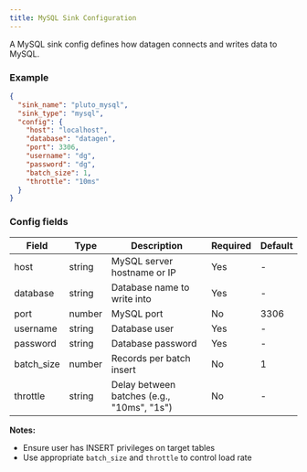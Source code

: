 ```yaml
---
title: MySQL Sink Configuration
---
```


A MySQL sink config defines how datagen connects and writes data to MySQL.

### Example
```json
{
  "sink_name": "pluto_mysql",
  "sink_type": "mysql",
  "config": {
    "host": "localhost",
    "database": "datagen",
    "port": 3306,
    "username": "dg",
    "password": "dg",
    "batch_size": 1,
    "throttle": "10ms"
  }
}
```

### Config fields

| Field       | Type    | Description                                   | Required | Default |
|-------------|---------|-----------------------------------------------|----------|---------|
| host        | string  | MySQL server hostname or IP                   | Yes      | -       |
| database    | string  | Database name to write into                   | Yes      | -       |
| port        | number  | MySQL port                                    | No       | 3306    |
| username    | string  | Database user                                 | Yes      | -       |
| password    | string  | Database password                             | Yes      | -       |
| batch_size  | number  | Records per batch insert                      | No       | 1       |
| throttle    | string  | Delay between batches (e.g., "10ms", "1s")    | No       | -       |

**Notes:**
- Ensure user has INSERT privileges on target tables
- Use appropriate `batch_size` and `throttle` to control load rate
